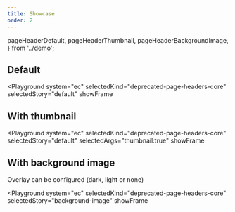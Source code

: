 ```yaml
---
title: Showcase
order: 2
---
```



  pageHeaderDefault,
  pageHeaderThumbnail,
  pageHeaderBackgroundImage,
} from '../demo';

## Default

<Playground
  system="ec"
  selectedKind="deprecated-page-headers-core"
  selectedStory="default"
  showFrame
>
  <Html markup={pageHeaderDefault} />
</Playground>

## With thumbnail

<Playground
  system="ec"
  selectedKind="deprecated-page-headers-core"
  selectedStory="default"
  selectedArgs="thumbnail:true"
  showFrame
>
  <Html markup={pageHeaderThumbnail} />
</Playground>

## With background image

Overlay can be configured (dark, light or none)

<Playground
  system="ec"
  selectedKind="deprecated-page-headers-core"
  selectedStory="background-image"
  showFrame
>
  <Html markup={pageHeaderBackgroundImage} />
</Playground>
